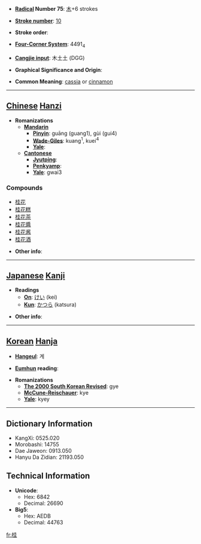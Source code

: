 * '''[[Wiktionary:Chinese radical index| Radical]] Number 75''': [[Wiktionary:Chinese radical index 木|木]]+6 strokes

* '''[[Wiktionary:Chinese total strokes index|Stroke number]]''': [[Wiktionary:Chinese total strokes index 10|10]]

* '''Stroke order''': 

* '''[[Wiktionary:Chinese four corner index|Four-Corner System]]''': 4491<sub>4</sub>

* '''[[Wiktionary:Chinese Cangjie index|Cangjie input]]''': 木土土 (DGG)

* '''Graphical Significance and Origin''': 

* '''Common Meaning''': [[cassia]] or [[cinnamon]]

----

== [[Chinese]] [[Hanzi]] ==

* '''Romanizations'''
** '''[[Mandarin]]'''
*** '''[[Pinyin]]''': guāng (guang1), gùi (gui4)
*** '''[[Wade-Giles]]''': kuang<sup>1</sup>, kuei<sup>4</sup>
*** '''[[Yale]]''': 
** '''[[Cantonese]]'''
*** '''[[Jyutping]]''':
*** '''[[Penkyamp]]''': 
*** '''[[Yale]]''': gwai3

===Compounds===
*[[桂花]]
*[[桂花糕]]
*[[桂花茶]]
*[[桂花醬]]
*[[桂花酱]]
*[[桂花酒]]

* '''Other info''': 

----

== [[Japanese]] [[Kanji]] ==

* '''Readings'''
** '''[[On]]''': [[けい]] (kei)
** '''[[Kun]]''': [[かつら]] (katsura)

* '''Other info''':  

----

== [[Korean]] [[Hanja]] ==

* '''[[Hangeul]]''': 계

* '''[[Eumhun]] reading''': 

* '''Romanizations'''
** '''[[The 2000 South Korean Revised Romanization|The 2000 South Korean Revised]]''': gye
** '''[[McCune-Reischauer]]''': kye
** '''[[Yale]]''': kyey

----

== Dictionary Information ==

* KangXi: 0525.020
* Morobashi: 14755
* Dae Jaweon: 0913.050
* Hanyu Da Zidian: 21193.050

== Technical Information ==

* '''Unicode''':
** Hex: 6842
** Decimal: 26690
* '''Big5''':
** Hex: AEDB
** Decimal: 44763

[[fr:桂]]